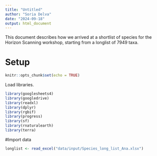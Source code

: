 ```yaml
---
title: "Untitled"
author: "Soria Delva"
date: "2024-09-18"
output: html_document
---
```

This document describes how we arrived at a shortlist of species for the Horizon Scanning workshop, starting from a longlist of 7949 taxa.

# Setup
```r
knitr::opts_chunk$set(echo = TRUE)
```

Load libraries.
```r
library(googlesheets4)
library(googledrive)
library(readxl)
library(dplyr)
library(rgbif)
library(progress)
library(sf)
library(rnaturalearth)
library(terra)
```

#Import data

```r
longlist <- read_excel("data/input/Species_long_list_Ana.xlsx")
```


